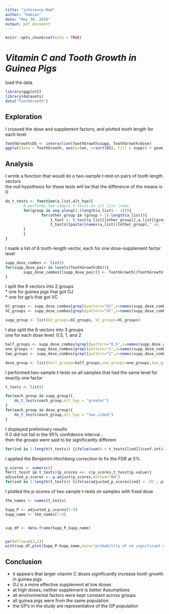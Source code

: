 ```yaml
---
title: "inference.Rmd"
author: "Damian"
date: "May 30, 2016"
output: pdf_document
---
```


```r
knitr::opts_chunk$set(echo = TRUE)
```

*Vitamin C and Tooth Growth in Guinea Pigs*
===============================================================================================
load the data
```r
library(ggplot2)
library(datasets)
data("ToothGrowth")
```
## Exploration
I crossed the dose and supplement factors, and plotted tooth length for each level
```r
ToothGrowth$DS <- interaction(ToothGrowth$supp, ToothGrowth$dose)
ggplot(data = ToothGrowth, aes(y=len, x=sort(DS), fill = supp)) + geom_boxplot() + scale_x_discrete(labels=c("0.5","1.0","2.0","0.5","1.0","2.0")) + labs(x="Dose", title="Effect of Dose and Supplement on Length")
```
## Analysis

I wrote a function that would do a two-sample t-test on pairs of tooth length vectors  
the null hypothesis for these tests will be that the difference of the means is 0 
```r
do_t_tests <- function(a_list,alt_hyp){
        # performs two-sample t-tests on all list items
        for(group in seq_along(1:(length(a_list) - 1))){
                for(other_group in (group + 1):length(a_list)){
                    t_test <- t.test(a_list[[other_group]],a_list[[group]],alternative=alt_hyp)    
                    t_tests[[paste((names(a_list))[other_group]," vs. ",names(a_list)[group])]] <<- t_test
        }
        }
}
```

I made a list of 6 tooth-length vector, each for one dose-supplement factor level
```r
supp_dose_combos <- list()
for(supp_dose_pair in levels(ToothGrowth$DS)){
        supp_dose_combos[[supp_dose_pair]] <- ToothGrowth[(ToothGrowth$DS == supp_dose_pair),]$len
}
```

I split the 6 vectors into 2 groups   
* one for guinea pigs that got OJ  
* one for gp's that got VC
```r
OJ_groups <- supp_dose_combos[grepl(pattern="OJ",x=names(supp_dose_combos))]
VC_groups <- supp_dose_combos[grepl(pattern="VC",x=names(supp_dose_combos))]

supp_group <- list(OJ_groups=OJ_groups, VC_groups=VC_groups)
```
I also split the 6 vectors into 3 groups   
one for each dose level: 0.5, 1, and 2
```r
half_groups <- supp_dose_combos[grepl(pattern="0.5",x=names(supp_dose_combos))]
one_groups <- supp_dose_combos[grepl(pattern="1",x=names(supp_dose_combos))]
two_groups <- supp_dose_combos[grepl(pattern="2",x=names(supp_dose_combos))]

dose_group <- list(half_groups=half_groups,one_groups=one_groups,two_groups=two_groups)
```
I performed two-sample t-tests on all samples that had the same level for exactly one factor 
```r
t_tests <- list()

for(each_group in supp_group){
    do_t_tests(each_group,alt_hyp = "greater")
}
for(each_group in dose_group){
    do_t_tests(each_group,alt_hyp = "two.sided")
}
```
I displayed preliminary results  
if 0 did not fall in the 95% confidence interval...    
then the groups were said to be significantly different
```r
for(ind in 1:length(t_tests)) {ifelse(sum(0 > t_tests[[ind]]$conf.int)==0 | sum(0 > t_tests[[ind]]$conf.int)==2 , print(paste(names(t_tests)[[ind]],"are significantly different")) ,print(paste(names(t_tests)[[ind]],"are not significantly different")))}
```
I applied the Benjamini-Hochberg correction to fix the FDR at 5%
```r
p_scores <- numeric()
for(t_tesst in t_tests){p_scores <<- c(p_scores,t_tesst$p.value)}
adjusted_p_scores <- p.adjust(p_scores,method="BH")
for(ind in 1:length(t_tests)) {ifelse(adjusted_p_scores[ind] < .05 , print(paste(names(t_tests)[[ind]],"are significantly different")) ,print(paste(names(t_tests)[[ind]],"are not significantly different")))}
```

I plotted the p-scores of two sample t-tests on samples with fixed dose
```r
the_names <- names(t_tests)

Supp_P <- adjusted_p_scores[7:9]
Supp_name <- the_names[7:9]


sup_df <- data.frame(Supp_P,Supp_name)


par(mfrow=c(1,1))
with(sup_df,plot(Supp_P~Supp_name,main="probability of no significant difference between supplement effectiveness at different doses"))
```

    
## Conclusion
* it appears that larger vitamin C doses significantly increase tooth growth in guinea pigs
* OJ is a more effective supplement at low doses 
* at high doses, neither supplement is better
Assumptions
* all environmental factors were kept constant across groups
* all guinea pigs were from the same population
* the GP's in the study are representative of the GP population 
